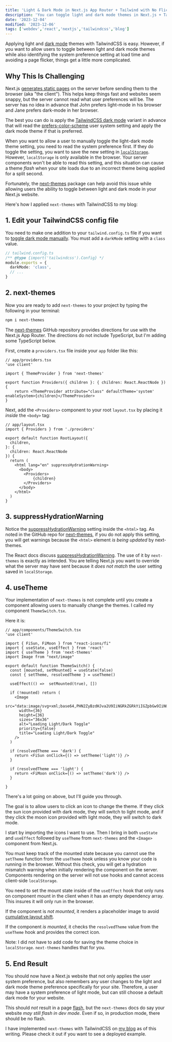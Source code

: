 ```yaml
---
title: 'Light & Dark Mode in Next.js App Router + Tailwind with No Flicker'
description: 'You can toggle light and dark mode themes in Next.js + TailwindCSS while avoiding a page flicker.'
date: '2023-12-04'
modified: '2023-12-06'
tags: ['webdev','react','nextjs','tailwindcss','blog']
---
```


Applying light and [dark mode](https://tailwindcss.com/docs/dark-mode) themes with TailwindCSS is easy. However, if you want to allow users to toggle between light and dark mode themes while also identifying the system preference setting at load time and avoiding a page flicker, things get a little more complicated.

## Why This Is Challenging 

Next.js [generates static pages](https://nextjs.org/docs/app/building-your-application/upgrading/app-router-migration#static-site-generation-getstaticprops) on the server before sending them to the browser (aka "the client"). This helps keep things fast and websites seem snappy, but the server cannot read what user preferences will be. The server has no idea in advance that John prefers light-mode in his browser and Jane prefers dark-mode in her browser. 

The best you can do is apply the [TailwindCSS dark mode](https://tailwindcss.com/docs/dark-mode) variant in advance that will read the [prefers-color-scheme](https://developer.mozilla.org/en-US/docs/Web/CSS/@media/prefers-color-scheme) user system setting and apply the dark mode theme if that is preferred.

When you want to allow a user to manually toggle the light-dark mode theme setting, you need to read the system preference first. If they do toggle the setting, you want to save the new setting in [`localStorage`](https://developer.mozilla.org/en-US/docs/Web/API/Window/localStorage). However, `localStorage` is only available in the browser. Your server components won't be able to read this setting, and this situation can cause a theme _flash_ when your site loads due to an incorrect theme being applied for a split second. 

Fortunately, the [next-themes](https://github.com/pacocoursey/next-themes) package can help avoid this issue while allowing users the ability to toggle between light and dark mode in your Next.js website.

Here's how I applied `next-themes` with TailwindCSS to my blog:

## 1. Edit your TailwindCSS config file

You need to make one addition to your `tailwind.config.ts` file if you want to [toggle dark mode manually](https://tailwindcss.com/docs/dark-mode#toggling-dark-mode-manually). You must add a `darkMode` setting with a `class` value. 

```ts 
// tailwind.config.ts 
/** @type {import('tailwindcss').Config} */
module.exports = {
  darkMode: 'class',
  // ...
}
```

## 2. next-themes 

Now you are ready to add `next-themes` to your project by typing the following in your terminal:
```bash
npm i next-themes
```

The [next-themes](https://github.com/pacocoursey/next-themes) GitHub repository provides directions for use with the Next.js App Router. The directions do not include TypeScript, but I'm adding some TypeScript below. 

First, create a `providers.tsx` file inside your `app` folder like this:
```tsx 
// app/providers.tsx
'use client'

import { ThemeProvider } from 'next-themes'

export function Providers({ children }: { children: React.ReactNode }) {
    return <ThemeProvider attribute="class" defaultTheme='system' enableSystem>{children}</ThemeProvider>
}
```

Next, add the `<Providers>` component to your root `layout.tsx` by placing it _inside_ the `<body>` tag: 
```tsx 
// app/layout.tsx
import { Providers } from './providers'

export default function RootLayout({
  children,
}: {
  children: React.ReactNode
}) {
  return (
    <html lang="en" suppressHydrationWarning>
      <body>
        <Providers>
            {children}
        </Providers>
      </body>
    </html>
  )
}
```

## 3. suppressHydrationWarning

Notice the [suppressHydrationWarning](https://legacy.reactjs.org/docs/dom-elements.html#suppresshydrationwarning) setting inside the `<html>` tag. As noted in the GitHub repo for [next-themes](https://github.com/pacocoursey/next-themes), if you do not apply this setting, you will get warnings because the `<html>` element _is being updated_ by next-themes. 

The React docs discuss [suppressHydrationWarning](https://legacy.reactjs.org/docs/dom-elements.html#suppresshydrationwarning). The use of it by `next-themes` is exactly as intended. You are telling Next.js you want to override what the server may have sent because it _does not match_ the user setting saved in `localStorage`. 

## 4. useTheme 

Your implementation of `next-themes` is not complete until you create a component allowing users to manually change the themes. I called my component `ThemeSwitch.tsx`. 

Here it is:

```tsx 
// app/components/ThemeSwitch.tsx
'use client'

import { FiSun, FiMoon } from "react-icons/fi"
import { useState, useEffect } from 'react'
import { useTheme } from 'next-themes'
import Image from "next/image"

export default function ThemeSwitch() {
  const [mounted, setMounted] = useState(false)
  const { setTheme, resolvedTheme } = useTheme()

  useEffect(() =>  setMounted(true), [])

  if (!mounted) return (
    <Image
      src="data:image/svg+xml;base64,PHN2ZyBzdHJva2U9IiNGRkZGRkYiIGZpbGw9IiNGRkZGRkYiIHN0cm9rZS13aWR0aD0iMCIgdmlld0JveD0iMCAwIDI0IDI0IiBoZWlnaHQ9IjIwMHB4IiB3aWR0aD0iMjAwcHgiIHhtbG5zPSJodHRwOi8vd3d3LnczLm9yZy8yMDAwL3N2ZyI+PHJlY3Qgd2lkdGg9IjIwIiBoZWlnaHQ9IjIwIiB4PSIyIiB5PSIyIiBmaWxsPSJub25lIiBzdHJva2Utd2lkdGg9IjIiIHJ4PSIyIj48L3JlY3Q+PC9zdmc+Cg=="
      width={36}
      height={36}
      sizes="36x36"
      alt="Loading Light/Dark Toggle"
      priority={false}
      title="Loading Light/Dark Toggle"
    />
  )

  if (resolvedTheme === 'dark') {
    return <FiSun onClick={() => setTheme('light')} />
  }

  if (resolvedTheme === 'light') {
    return <FiMoon onClick={() => setTheme('dark')} />
  }

}
```

There's a lot going on above, but I'll guide you through. 

The goal is to allow users to click an icon to change the theme. If they click the sun icon provided with dark mode, they will switch to light mode, and if they click the moon icon provided with light mode, they will switch to dark mode. 

I start by importing the icons I want to use. Then I bring in both `useState` and `useEffect` followed by `useTheme` from `next-themes` and the `<Image>` component from Next.js. 

You must keep track of the mounted state because you cannot use the `setTheme` function from the `useTheme` hook unless you know your code is running in the browser. Without this check, you will get a hydration mismatch warning when initially rendering the component on the server. Components rendering on the server will not use hooks and cannot access client-side `localStorage`. 

You need to set the mount state inside of the `useEffect` hook that only runs on component mount in the client when it has an empty dependency array. This insures it will only run in the browser.

If the component is _not mounted_, it renders a placeholder image to avoid [cumulative layout shift](https://web.dev/articles/cls). 

If the component _is mounted_, it checks the `resolvedTheme` value from the `useTheme` hook and provides the correct icon. 

Note: I did not have to add code for saving the theme choice in `localStorage`. `next-themes` handles that for you.

## 5. End Result 

You should now have a Next.js website that not only applies the user system preference, but also remembers any user changes to the light and dark mode theme preference specifically for your site. Therefore, a user may have a system preference of light mode, but can still choose a default dark mode for your website.  

This should _not_ result in a page [flash](https://github.com/pacocoursey/next-themes#the-flash), but the `next-themes` docs do say your website _may still flash in dev mode_. Even if so, in production mode, there should be no flash. 

I have implemented `next-themes` with TailwindCSS on [my blog](https://www.davegray.codes/) as of this writing. Please check it out if you want to see a deployed example. 